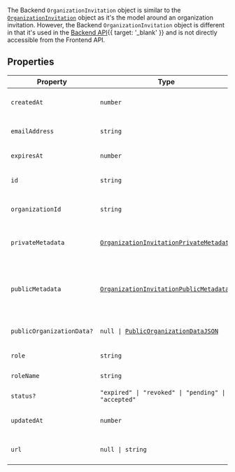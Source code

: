 The Backend `OrganizationInvitation` object is similar to the [`OrganizationInvitation`](/docs/references/javascript/types/organization-invitation) object as it's the model around an organization invitation. However, the Backend `OrganizationInvitation` object is different in that it's used in the [Backend API](/docs/reference/backend-api/tag/Organization-Invitations#operation/CreateOrganizationInvitation){{ target: '_blank' }} and is not directly accessible from the Frontend API.

## Properties

| Property                                                      | Type                                                                                                                           | Description                                                                                                                                                    |
| ------------------------------------------------------------- | ------------------------------------------------------------------------------------------------------------------------------ | -------------------------------------------------------------------------------------------------------------------------------------------------------------- |
| <a id="createdat"></a> `createdAt`                            | `number`                                                                                                                       | The date when the invitation was first created.                                                                                                                |
| <a id="emailaddress"></a> `emailAddress`                      | `string`                                                                                                                       | The email address of the user who is invited to the [`Organization`](/docs/references/backend/types/backend-organization).                                     |
| <a id="expiresat"></a> `expiresAt`                            | `number`                                                                                                                       | The date when the invitation expires.                                                                                                                          |
| <a id="id"></a> `id`                                          | `string`                                                                                                                       | The unique identifier for the `OrganizationInvitation`.                                                                                                        |
| <a id="organizationid"></a> `organizationId`                  | `string`                                                                                                                       | The ID of the [`Organization`](/docs/references/backend/types/backend-organization) that the user is invited to.                                               |
| <a id="privatemetadata"></a> `privateMetadata`                | [`OrganizationInvitationPrivateMetadata`](/docs/references/javascript/types/metadata#organization-invitation-private-metadata) | Metadata that can be read and set only from the [Backend API](/docs/reference/backend-api){{ target: '_blank' }}.                                              |
| <a id="publicmetadata"></a> `publicMetadata`                  | [`OrganizationInvitationPublicMetadata`](/docs/references/javascript/types/metadata#organization-invitation-public-metadata)   | Metadata that can be read from the Frontend API and [Backend API](/docs/reference/backend-api){{ target: '_blank' }} and can be set only from the Backend API. |
| <a id="publicorganizationdata"></a> `publicOrganizationData?` | <code>null \| [PublicOrganizationDataJSON](#public-organization-data-json)</code>                                              | Public data about the organization that the user is invited to.                                                                                                |
| <a id="role"></a> `role`                                      | `string`                                                                                                                       | The role of the invited user.                                                                                                                                  |
| <a id="rolename"></a> `roleName`                              | `string`                                                                                                                       | The name of the role of the invited user.                                                                                                                      |
| <a id="status"></a> `status?`                                 | <code>"expired" \| "revoked" \| "pending" \| "accepted"</code>                                                                 | The status of the invitation.                                                                                                                                  |
| <a id="updatedat"></a> `updatedAt`                            | `number`                                                                                                                       | The date when the invitation was last updated.                                                                                                                 |
| <a id="url"></a> `url`                                        | <code>null \| string</code>                                                                                                    | The URL that the user can use to accept the invitation.                                                                                                        |
